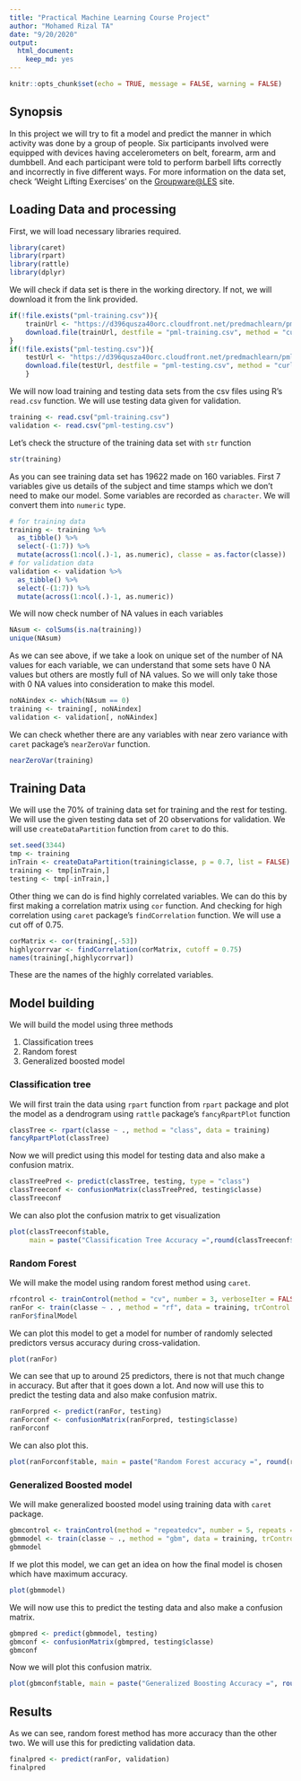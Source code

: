 ```yaml
---
title: "Practical Machine Learning Course Project"
author: "Mohamed Rizal TA"
date: "9/20/2020"
output: 
  html_document: 
    keep_md: yes
---
```


```r
knitr::opts_chunk$set(echo = TRUE, message = FALSE, warning = FALSE)
```

## Synopsis

In this project we will try to fit a model and predict the manner in which activity was done by a group of people. Six participants involved were equipped with devices having accelerometers on belt, forearm, arm and dumbbell. And each participant were told to perform barbell lifts correctly and incorrectly in five different ways. For more information on the data set, check 'Weight Lifting Exercises' on the [Groupware@LES](http://groupware.les.inf.puc-rio.br/har) site.

## Loading Data and processing

First, we will load necessary libraries required.

```r
library(caret)
library(rpart)
library(rattle)
library(dplyr)
```

We will check if data set is there in the working directory. If not, we will download it from the link provided.

```r
if(!file.exists("pml-training.csv")){
    trainUrl <- "https://d396qusza40orc.cloudfront.net/predmachlearn/pml-training.csv"
    download.file(trainUrl, destfile = "pml-training.csv", method = "curl")
}
if(!file.exists("pml-testing.csv")){
    testUrl <- "https://d396qusza40orc.cloudfront.net/predmachlearn/pml-testing.csv"
    download.file(testUrl, destfile = "pml-testing.csv", method = "curl")
    }
```

We will now load training and testing data sets from the csv files using R's `read.csv` function. We will use testing data given for validation. 

```r
training <- read.csv("pml-training.csv")
validation <- read.csv("pml-testing.csv")
```

Let's check the structure of the training data set with `str` function

```r
str(training)
```
As you can see training data set has 19622 made on 160 variables. First 7 variables give us details of the subject and time stamps which we don't need to make our model. Some variables are recorded as `character`. We will convert them into `numeric` type. 

```r
# for training data
training <- training %>%
  as_tibble() %>%
  select(-(1:7)) %>%
  mutate(across(1:ncol(.)-1, as.numeric), classe = as.factor(classe))
# for validation data
validation <- validation %>%
  as_tibble() %>%
  select(-(1:7)) %>%
  mutate(across(1:ncol(.)-1, as.numeric))
```

We will now check number of NA values in each variables

```r
NAsum <- colSums(is.na(training))
unique(NAsum)
```

As we can see above, if we take a look on unique set of the number of NA values for each variable, we can understand that some sets have 0 NA values but others are mostly full of NA values. So we will only take those with 0 NA values into consideration to make this model.

```r
noNAindex <- which(NAsum == 0)
training <- training[, noNAindex]
validation <- validation[, noNAindex]
```

We can check whether there are any variables with near zero variance with `caret` package's `nearZeroVar` function.

```r
nearZeroVar(training)
```

## Training Data

We will use the 70% of training data set for training and the rest for testing. We will use the given testing data set of 20 observations for validation. We will use `createDataPartition` function from `caret` to do this.

```r
set.seed(3344)
tmp <- training
inTrain <- createDataPartition(training$classe, p = 0.7, list = FALSE)
training <- tmp[inTrain,]
testing <- tmp[-inTrain,]
```

Other thing we can do is find highly correlated variables. We can do this by first making a correlation matrix using `cor` function. And checking for high correlation using `caret` package's `findCorrelation` function. We will use a cut off of 0.75.

```r
corMatrix <- cor(training[,-53])
highlycorrvar <- findCorrelation(corMatrix, cutoff = 0.75)
names(training[,highlycorrvar])
```

These are the names of the highly correlated variables.

## Model building

We will build the model using three methods

1. Classification trees
2. Random forest
3. Generalized boosted model

### Classification tree

We will first train the data using `rpart` function from `rpart` package and plot the model as a dendrogram using `rattle` package's `fancyRpartPlot` function

```r
classTree <- rpart(classe ~ ., method = "class", data = training)
fancyRpartPlot(classTree)
```

Now we will predict using this model for testing data and also make a confusion matrix.

```r
classTreePred <- predict(classTree, testing, type = "class")
classTreeconf <- confusionMatrix(classTreePred, testing$classe)
classTreeconf
```
We can also plot the confusion matrix to get visualization

```r
plot(classTreeconf$table, 
     main = paste("Classification Tree Accuracy =",round(classTreeconf$overall['Accuracy'],4)))
```

### Random Forest

We will make the model using random forest method using `caret`.
```r
rfcontrol <- trainControl(method = "cv", number = 3, verboseIter = FALSE)
ranFor <- train(classe ~ . , method = "rf", data = training, trControl = rfcontrol)
ranFor$finalModel
```

We can plot this model to get a model for number of randomly selected predictors versus accuracy during cross-validation. 

```r
plot(ranFor)
```

We can see that up to around 25 predictors, there is not that much change in accuracy. But after that it goes down a lot. And now will use this to predict the testing data and also make confusion matrix.

```r
ranForpred <- predict(ranFor, testing)
ranForconf <- confusionMatrix(ranForpred, testing$classe)
ranForconf
```

We can also plot this.

```r
plot(ranForconf$table, main = paste("Random Forest accuracy =", round(ranForconf$overall['Accuracy'], 4)))
```

### Generalized Boosted model

We will make generalized boosted model using training data with `caret` package.

```r
gbmcontrol <- trainControl(method = "repeatedcv", number = 5, repeats = 1)
gbmmodel <- train(classe ~ ., method = "gbm", data = training, trControl = gbmcontrol, verbose = FALSE)
gbmmodel
```

If we plot this model, we can get an idea on how the final model is chosen which have maximum accuracy.

```r
plot(gbmmodel)
```

We will now use this to predict the testing data and also make a confusion matrix.

```r
gbmpred <- predict(gbmmodel, testing)
gbmconf <- confusionMatrix(gbmpred, testing$classe)
gbmconf
```

Now we will plot this confusion matrix.
```r
plot(gbmconf$table, main = paste("Generalized Boosting Accuracy =", round(gbmconf$overall['Accuracy'], 4)))
```
## Results

As we can see, random forest method has more accuracy than the other two. We will use this for predicting validation data.

```r
finalpred <- predict(ranFor, validation)
finalpred
```




















